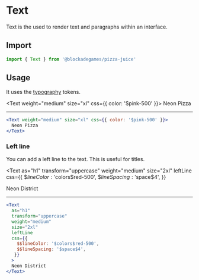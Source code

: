
# Text

Text is the used to render text and paragraphs within an interface.

## Import

```jsx
import { Text } from '@blockadegames/pizza-juice'
```

## Usage

It uses the [typography](/docs/tokens/typography) tokens.

<Text weight="medium" size="xl" css={{ color: '$pink-500' }}>
  Neon Pizza
</Text>

- - - 

```jsx
<Text weight="medium" size="xl" css={{ color: '$pink-500' }}>
  Neon Pizza
</Text>
```

### Left line

You can add a left line to the text. This is useful for titles.

<Text 
  as="h1"
  transform="uppercase" 
  weight="medium"
  size="2xl"
  leftLine
  css={{ 
    $$lineColor: '$colors$red-500',
    $$lineSpacing: '$space$4',
   }}
  >
  Neon District
</Text>

- - -

```jsx
<Text 
  as="h1"
  transform="uppercase" 
  weight="medium"
  size="2xl"
  leftLine
  css={{ 
    $$lineColor: '$colors$red-500',
    $$lineSpacing: '$space$4',
   }}
  >
  Neon District
</Text>
```